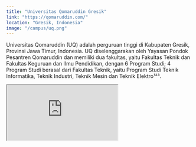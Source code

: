 ```yaml
---
title: "Universitas Qomaruddin Gresik"
link: "https://qomaruddin.com/"
location: "Gresik, Indonesia"
image: "/campus/uq.png"
---
```


Universitas Qomaruddin (UQ) adalah perguruan tinggi di Kabupaten Gresik, Provinsi Jawa Timur, Indonesia. UQ diselenggarakan oleh Yayasan Pondok Pesantren Qomaruddin dan memiliki dua fakultas, yaitu Fakultas Teknik dan Fakultas Keguruan dan Ilmu Pendidikan, dengan 6 Program Studi; 4 Program Studi berasal dari Fakultas Teknik, yaitu Program Studi Teknik Informatika, Teknik Industri, Teknik Mesin dan Teknik Elektro¹²³.

<iframe src="https://www.google.com/maps/embed?pb=!1m18!1m12!1m3!1d3959.656849339661!2d112.57137057506864!3d-7.049548469078701!2m3!1f0!2f0!3f0!3m2!1i1024!2i768!4f13.1!3m3!1m2!1s0x2e77e31eca2dc6d1%3A0xec56c122756883b3!2sUniversitas%20Qomaruddin!5e0!3m2!1sid!2sid!4v1704527002495!5m2!1sid!2sid" className="w-full h-96 mb-32" loading="lazy" referrerpolicy="no-referrer-when-downgrade"></iframe>